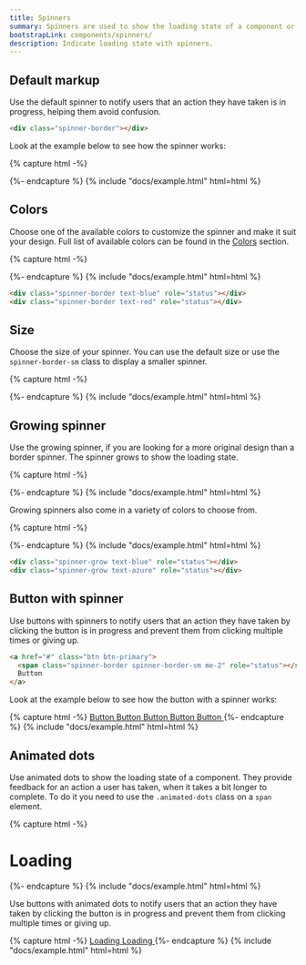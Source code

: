```yaml
---
title: Spinners
summary: Spinners are used to show the loading state of a component or page. They provide feedback for an action a user has taken, when it takes a bit longer to complete.
bootstrapLink: components/spinners/
description: Indicate loading state with spinners.
---
```


## Default markup

Use the default spinner to notify users that an action they have taken is in progress, helping them avoid confusion.

```html
<div class="spinner-border"></div>
```

Look at the example below to see how the spinner works:

{% capture html -%}
<div class="spinner-border"></div>
{%- endcapture %}
{% include "docs/example.html" html=html %}


## Colors

Choose one of the available colors to customize the spinner and make it suit your design. Full list of available colors can be found in the [Colors](/docs/ui/base/colors) section.

{% capture html -%}
<div class="spinner-border text-blue" role="status"></div>
<div class="spinner-border text-azure" role="status"></div>
<div class="spinner-border text-indigo" role="status"></div>
<div class="spinner-border text-purple" role="status"></div>
<div class="spinner-border text-pink" role="status"></div>
<div class="spinner-border text-red" role="status"></div>
<div class="spinner-border text-orange" role="status"></div>
<div class="spinner-border text-yellow" role="status"></div>
<div class="spinner-border text-lime" role="status"></div>
<div class="spinner-border text-green" role="status"></div>
<div class="spinner-border text-teal" role="status"></div>
<div class="spinner-border text-cyan" role="status"></div>
{%- endcapture %}
{% include "docs/example.html" html=html %}

```html
<div class="spinner-border text-blue" role="status"></div>
<div class="spinner-border text-red" role="status"></div>
```

## Size

Choose the size of your spinner. You can use the default size or use the `spinner-border-sm` class to display a smaller spinner.

{% capture html -%}
<div class="spinner-border" role="status"></div>
<div class="spinner-border spinner-border-sm" role="status"></div>
{%- endcapture %}
{% include "docs/example.html" html=html %}

## Growing spinner

Use the growing spinner, if you are looking for a more original design than a border spinner. The spinner grows to show the loading state.

{% capture html -%}
<div class="spinner-grow" role="status"></div>
{%- endcapture %}
{% include "docs/example.html" html=html %}

Growing spinners also come in a variety of colors to choose from.

{% capture html -%}
<div class="spinner-grow text-blue" role="status"></div>
<div class="spinner-grow text-azure" role="status"></div>
<div class="spinner-grow text-indigo" role="status"></div>
<div class="spinner-grow text-purple" role="status"></div>
<div class="spinner-grow text-pink" role="status"></div>
<div class="spinner-grow text-red" role="status"></div>
<div class="spinner-grow text-orange" role="status"></div>
<div class="spinner-grow text-yellow" role="status"></div>
<div class="spinner-grow text-lime" role="status"></div>
<div class="spinner-grow text-green" role="status"></div>
<div class="spinner-grow text-teal" role="status"></div>
<div class="spinner-grow text-cyan" role="status"></div>
{%- endcapture %}
{% include "docs/example.html" html=html %}

```html
<div class="spinner-grow text-blue" role="status"></div>
<div class="spinner-grow text-azure" role="status"></div>
```

## Button with spinner

Use buttons with spinners to notify users that an action they have taken by clicking the button is in progress and prevent them from clicking multiple times or giving up.

```html
<a href="#" class="btn btn-primary">
  <span class="spinner-border spinner-border-sm me-2" role="status"></span>
  Button
</a>
```

Look at the example below to see how the button with a spinner works:

{% capture html -%}
<a href="#" class="btn btn-primary">
  <span class="spinner-border spinner-border-sm me-2" role="status"></span>
  Button
</a>
<a href="#" class="btn btn-danger">
  <span class="spinner-border spinner-border-sm me-2" role="status"></span>
  Button
</a>
<a href="#" class="btn btn-warning">
  <span class="spinner-border spinner-border-sm me-2" role="status"></span>
  Button
</a>
<a href="#" class="btn btn-success">
  <span class="spinner-border spinner-border-sm me-2" role="status"></span>
  Button
</a>
<a href="#" class="btn">
  <span class="spinner-border spinner-border-sm me-2" role="status"></span>
  Button
</a>
{%- endcapture %}
{% include "docs/example.html" html=html %}

## Animated dots

Use animated dots to show the loading state of a component. They provide feedback for an action a user has taken, when it takes a bit longer to complete. To do it you need to use the `.animated-dots` class on a `span` element.

{% capture html -%}
<h1>Loading<span class="animated-dots"></span></h1>
{%- endcapture %}
{% include "docs/example.html" html=html %}

Use buttons with animated dots to notify users that an action they have taken by clicking the button is in progress and prevent them from clicking multiple times or giving up.

{% capture html -%}
<a href="#" class="btn btn-primary"> Loading<span class="animated-dots"></span> </a>
<a href="#" class="btn btn-primary disabled"> Loading<span class="animated-dots"></span> </a>
{%- endcapture %}
{% include "docs/example.html" html=html %}


